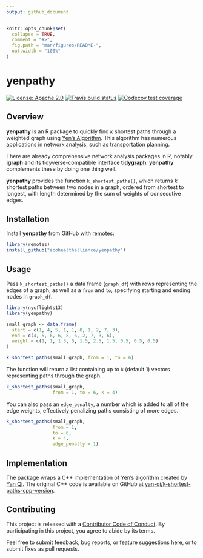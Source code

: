 ```yaml
---
output: github_document
---
```


<!-- README.md is generated from README.Rmd. Please edit that file -->

```r
knitr::opts_chunk$set(
  collapse = TRUE,
  comment = "#>",
  fig.path = "man/figures/README-",
  out.width = "100%"
)
```

# yenpathy

[![License: Apache 2.0](https://img.shields.io/badge/License-Apache%202.0-blue.svg)](https://opensource.org/licenses/Apache-2.0)
[![Travis build status](https://travis-ci.org/ecohealthalliance/yenpathy.svg?branch=master)](https://travis-ci.org/ecohealthalliance/yenpathy)
[![Codecov test coverage](https://codecov.io/gh/ecohealthalliance/yenpathy/branch/master/graph/badge.svg)](https://codecov.io/gh/ecohealthalliance/yenpathy?branch=master)

## Overview

**yenpathy** is an R package to quickly find *k* shortest paths through a weighted
graph using [Yen's Algorithm](https://dx.doi.org/10.1287/mnsc.17.11.712). This algorithm has numerous
applications in network analysis, such as transportation planning.

There are already comprehensive network analysis packages in R, notably [**igraph**](http://igraph.org/r/) and its tidyverse-compatible interface [**tidygraph**](https://github.com/thomasp85/tidygraph). **yenpathy** complements these
by doing one thing well.

**yenpathy** provides the function `k_shortest_paths()`, which returns *k* shortest paths between two nodes in a graph, ordered from shortest to longest, with length determined by the sum of weights of consecutive edges.

## Installation

Install **yenpathy** from GitHub with [remotes](https://github.com/r-lib/remotes):

```r
library(remotes)
install_github("ecohealthalliance/yenpathy")
```

## Usage

Pass `k_shortest_paths()` a data frame (`graph_df`) with rows representing the edges of a graph, as well as a `from` and `to`, specifying starting and ending nodes in `graph_df`.

```r
library(nycflights13)
library(yenpathy)

small_graph <- data.frame(
  start = c(1, 4, 5, 1, 1, 8, 1, 2, 7, 3),
  end = c(4, 5, 6, 6, 8, 6, 2, 7, 3, 6),
  weight = c(1, 1, 1.5, 5, 1.5, 2.5, 1.5, 0.5, 0.5, 0.5)
)

k_shortest_paths(small_graph, from = 1, to = 6)
```

The function will return a list containing up to `k` (default 1) vectors representing paths through the graph.

```r
k_shortest_paths(small_graph,
                 from = 1, to = 6, k = 4)
```

You can also pass an `edge_penalty`, a number which is added to all of the edge weights, effectively penalizing paths consisting of more edges.

```r
k_shortest_paths(small_graph,
                 from = 1,
                 to = 6,
                 k = 4,
                 edge_penalty = 1)
```

## Implementation 

The package wraps a C++ implementation of Yen's algorithm created by [Yan Qi](https://github.com/yan-qi). The original C++ code is available on GitHub at [yan-qi/k-shortest-paths-cpp-version](https://github.com/yan-qi/k-shortest-paths-cpp-version).

## Contributing

This project is released with a [Contributor Code of Conduct](https://github.com/ecohealthalliance/yenpathy/blob/master/CONDUCT.md). By participating in this project, you agree to abide by its terms.

Feel free to submit feedback, bug reports, or feature suggestions [here](https://github.com/ecohealthalliance/yenpathy/issues), or to submit fixes as pull requests.
